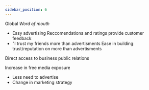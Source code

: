 ```yaml
---
sidebar_position: 6
---
```

Global *Word of mouth*
- Easy advertising
Reccomendations and ratings provide customer feedback
- "I trust my friends more than advertisments
Ease in building trust/reputation on more than advertisments

Direct access to business public relations

Increase in free media exposure
- Less need to advertise
- Change in marketing strategy
